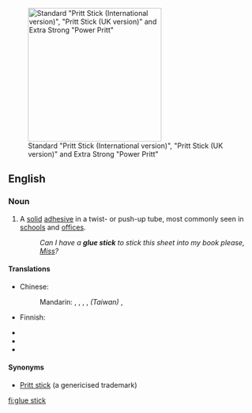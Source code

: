 {{wikipedia}}
[[Image:Pritt Sticks.JPG|thumb|270px|right|Standard "Pritt Stick (International version)", "Pritt Stick (UK version)" and Extra Strong "Power Pritt"]]
==English==

===Noun===
{{en-noun|sg=[[glue]] [[stick]]}}

# A [[solid]] [[adhesive]] in a twist- or push-up tube, most commonly seen in [[school]]s and [[office]]s.
#: ''Can I have a '''glue stick''' to stick this sheet into my book please, [[Miss]]?''

====Translations====
{{trans-top|solid adhesive tube}}
* Chinese:
*: Mandarin: {{t|zh|固體膠|sc=Hani}}, {{t|zh|固体胶|tr=gùtǐjiāo|sc=Hani}}, {{t|zh|膠水棒|sc=Hani}}, {{t|zh|胶水棒|tr=jiāoshuǐbàng|sc=Hani}}, ''(Taiwan)'' {{t|zh|口紅膠|sc=Hani}}, {{t|zh|口红胶|tr=kǒuhóngjiāo|sc=Hani}}
* Finnish: {{t|fi|liimapuikko}}
{{trans-mid}}
* {{trreq|Georgian}}
* {{trreq|Macedonian}}
* {{trreq|Tamil}}
{{trans-bottom}}

====Synonyms====
* [[Pritt stick]] (a genericised trademark)

[[fi:glue stick]]